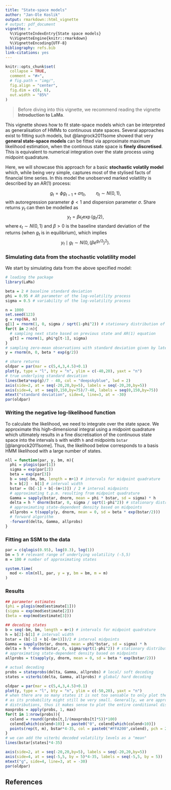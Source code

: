 ```yaml
---
title: "State-space models"
author: "Jan-Ole Koslik"
output: rmarkdown::html_vignette
# output: pdf_document
vignette: >
  %\VignetteIndexEntry{State space models}
  %\VignetteEngine{knitr::rmarkdown}
  %\VignetteEncoding{UTF-8}
bibliography: refs.bib
link-citations: yes
---
```


```r
knitr::opts_chunk$set(
  collapse = TRUE,
  comment = "#>",
  # fig.path = "img/",
  fig.align = "center",
  fig.dim = c(8, 6),
  out.width = "85%"
)
```

> Before diving into this vignette, we recommend reading the vignette **Introduction to LaMa**.

This vignette shows how to fit state-space models which can be interpreted as generalisation of HMMs to continuous state spaces. Several approaches exist to fitting such models, but @langrock2011some showed that very **general state-space models** can be fitted via approximate maximum likelihood estimation, when the continous state space is **finely discretised**. This is equivalent to numerical integration over the state process using midpoint quadrature.

Here, we will showcase this approach for a basic **stochastic volatily model** which, while being very simple, captures most of the stylised facts of financial time series. In this model the unobserved marked volatility is described by an AR(1) process:

$$
g_t = \phi g_{t-1} + \sigma \eta_t, \qquad \eta_t \sim N(0,1),
$$
with autoregression parameter $\phi < 1$ and dispersion parameter $\sigma$. Share returns $y_t$ can then be modelled as
$$
y_t = \beta \epsilon_t \exp(g_t / 2),
$$
where $\epsilon_t \sim N(0,1)$ and $\beta > 0$ is the baseline standard deviation of the returns (when $g_t$ is in equilibrium), which implies
$$
y_t \mid g_t \sim N(0, (\beta e^{g_t / 2})^2).
$$

### Simulating data from the stochastic volatility model

We start by simulating data from the above specified model:

```r
# loading the package
library(LaMa)
```

```r
beta = 2 # baseline standard deviation
phi = 0.95 # AR parameter of the log-volatility process
sigma = 0.5 # variability of the log-volatility process

n = 1000
set.seed(123)
g = rep(NA, n)
g[1] = rnorm(1, 0, sigma / sqrt(1-phi^2)) # stationary distribution of AR(1) process
for(t in 2:n){
  # sampling next state based on previous state and AR(1) equation
  g[t] = rnorm(1, phi*g[t-1], sigma)
}
# sampling zero-mean observations with standard deviation given by latent process
y = rnorm(n, 0, beta * exp(g/2)) 

# share returns
oldpar = par(mar = c(5,4,3,4.5)+0.1)
plot(y, type = "l", bty = "n", ylim = c(-40,20), yaxt = "n")
# true underlying standard deviation
lines(beta*exp(g)/7 - 40, col = "deepskyblue", lwd = 2)
axis(side=2, at = seq(-20,20,by=5), labels = seq(-20,20,by=5))
axis(side=4, at = seq(0,150,by=75)/7-40, labels = seq(0,150,by=75))
mtext("standard deviation", side=4, line=3, at = -30)
par(oldpar)
```

### Writing the negative log-likelihood function

To calculate the likelihood, we need to integrate over the state space. We approximate this high-dimensional integral using a midpoint quadrature which ultimately results in a fine discretisation of the continuous state space into the intervals `b` with width `h` and midpoints `bstar` [@langrock2011some]. Thus, the likelihood below corresponds to a basis HMM likelihood with a large number of states.

```r
nll = function(par, y, bm, m){
  phi = plogis(par[1])
  sigma = exp(par[2])
  beta = exp(par[3])
  b = seq(-bm, bm, length = m+1) # intervals for midpoint quadrature
  h = b[2] - b[1] # interval width
  bstar = (b[-1] + b[-(m+1)]) / 2 # interval midpoints
  # approximating t.p.m. resulting from midpoint quadrature
  Gamma = sapply(bstar, dnorm, mean = phi * bstar, sd = sigma) * h
  delta = h * dnorm(bstar, 0, sigma / sqrt(1-phi^2)) # stationary distribution
  # approximating state-dependent density based on midpoints
  allprobs = t(sapply(y, dnorm, mean = 0, sd = beta * exp(bstar/2)))
  # forward algorithm
  -forward(delta, Gamma, allprobs)
}
```

### Fitting an SSM to the data

```r
par = c(qlogis(0.95), log(0.3), log(1))
bm = 5 # relevant range of underlying volatility (-5,5)
m = 100 # number of approximating states

system.time(
  mod <- nlm(nll, par, y = y, bm = bm, m = m)
)
```

### Results

```r
## parameter estimates
(phi = plogis(mod$estimate[1]))
(sigma = exp(mod$estimate[2]))
(beta = exp(mod$estimate[3]))

## decoding states
b = seq(-bm, bm, length = m+1) # intervals for midpoint quadrature
h = b[2]-b[1] # interval width
bstar = (b[-1] + b[-(m+1)])/2 # interval midpoints
Gamma = sapply(bstar, dnorm, mean = phi*bstar, sd = sigma) * h
delta = h * dnorm(bstar, 0, sigma/sqrt(1-phi^2)) # stationary distribution
# approximating state-dependent density based on midpoints
allprobs = t(sapply(y, dnorm, mean = 0, sd = beta * exp(bstar/2)))

# actual decoding
probs = stateprobs(delta, Gamma, allprobs) # local/ soft decoding
states = viterbi(delta, Gamma, allprobs) # global/ hard decoding

oldpar = par(mar = c(5,4,3,4.5)+0.1)
plot(y, type = "l", bty = "n", ylim = c(-50,20), yaxt = "n")
# when there are so many states it is not too sensable to only plot the most probable state,
# as its probability might still be very small. Generally, we are approximating continuous 
# distributions, thus it makes sense to plot the entire conditional distribution.
maxprobs = apply(probs, 1, max)
for(t in 1:nrow(probs)){
  colend = round((probs[t,]/(maxprobs[t]*5))*100)
  colend[which(colend<10)] = paste0("0", colend[which(colend<10)])
  points(rep(t, m), bstar*4-35, col = paste0("#FFA200",colend), pch = 20)
}
# we can add the viterbi decoded volatility levels as a "mean"
lines(bstar[states]*4-35)

axis(side=2, at = seq(-20,20,by=5), labels = seq(-20,20,by=5))
axis(side=4, at = seq(-5,5, by = 5)*4-35, labels = seq(-5,5, by = 5))
mtext("g", side=4, line=3, at = -30)
par(oldpar)
```
<!-- Lastly, we can check if this model is adequate by computing pseudo-residuals using the `pseudo_res()` function. We just have to pass the observations, the decoded state probabilities, the distribution to use and the state-dependent parameters. In this case, the state-dependent mean is fixed at zero while the standard deviation is $\beta \exp(g_t / 2)$. If the model is correctly specified, these residuals should be standard normally distributed. -->

<!-- ```{r resiudals} -->
<!-- pres = pseudo_res(y, probs, "norm", -->
<!--                   list(mean = 0, sd = beta * exp(bstar / 2))) -->

<!-- oldpar = par(mfrow = c(1,2)) -->
<!-- hist(pres, prob = TRUE, bor = "white") -->
<!-- curve(dnorm(x), lty = 2, add = TRUE) -->
<!-- qqnorm(pres, pch = 16, col = "#00000020", bty = "n") -->
<!-- qqline(pres, col = "orange") -->
<!-- par(oldpar) -->
<!-- ``` -->

<!-- We see that, overall, the model fit looks reasonable, but there are deviations in the tails. This is very typical for the basic SV model using a normal distribution as the **tail-risk** is not well captured. The residuals above would suggest that a model using a t-distribution for $\epsilon_t$ is more adequate as it can accommodate heavier tails. -->

## References